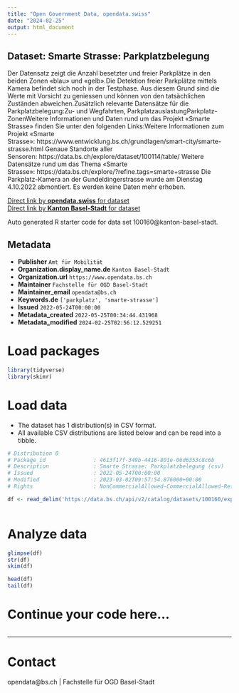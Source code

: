 ```yaml
---
title: "Open Government Data, opendata.swiss"
date: "2024-02-25"
output: html_document
---
```


## Dataset: Smarte Strasse: Parkplatzbelegung

Der Datensatz zeigt die Anzahl besetzter und freier Parkplätze in den beiden Zonen «blau» und «gelb».Die Detektion freier Parkplätze mittels Kamera befindet sich noch in der Testphase. Aus diesem Grund sind die Werte mit Vorsicht zu geniessen und können von den tatsächlichen Zuständen abweichen.Zusätzlich relevante Datensätze für die Parkplatzbelegung:Zu- und Wegfahrten, ParkplatzauslastungParkplatz-ZonenWeitere Informationen und Daten rund um das Projekt «Smarte Strasse» finden Sie unter den folgenden Links:Weitere Informationen zum Projekt «Smarte Strasse»: https://www.entwicklung.bs.ch/grundlagen/smart-city/smarte-strasse.html Genaue Standorte aller Sensoren: https://data.bs.ch/explore/dataset/100114/table/ Weitere Datensätze rund um das Thema «Smarte Strasse»: https://data.bs.ch/explore/?refine.tags=smarte+strasse Die Parkplatz-Kamera an der Gundeldingerstrasse wurde am Dienstag 4.10.2022 abmontiert. Es werden keine Daten mehr erhoben.

[Direct link by **opendata.swiss** for dataset](https://opendata.swiss/de/dataset/smarte-strasse-parkplatzbelegung)<br>
[Direct link by **Kanton Basel-Stadt** for dataset](https://data.bs.ch/explore/dataset/100160/)

Auto generated R starter code for data set 100160@kanton-basel-stadt.

## Metadata

- **Publisher** `Amt für Mobilität`
- **Organization.display_name.de** `Kanton Basel-Stadt`
- **Organization.url** `https://www.opendata.bs.ch`
- **Maintainer** `Fachstelle für OGD Basel-Stadt`
- **Maintainer_email** `opendata@bs.ch`
- **Keywords.de** `['parkplatz', 'smarte-strasse']`
- **Issued** `2022-05-24T00:00:00`
- **Metadata_created** `2022-05-25T00:34:44.431968`
- **Metadata_modified** `2024-02-25T02:56:12.529251`


# Load packages

```r

library(tidyverse)
library(skimr)

```

# Load data

-   The dataset has 1 distribution(s) in CSV format.
-   All available CSV distributions are listed below and can be read into a tibble.

```r

# Distribution 0
# Package_id               : 4613f17f-349b-4416-801e-06d6353c8c6b
# Description              : Smarte Strasse: Parkplatzbelegung (csv)
# Issued                   : 2022-05-24T00:00:00
# Modified                 : 2023-03-02T09:57:54.876000+00:00
# Rights                   : NonCommercialAllowed-CommercialAllowed-ReferenceRequired

df <- read_delim('https://data.bs.ch/api/v2/catalog/datasets/100160/exports/csv')



```

# Analyze data

```r

glimpse(df)
str(df)
skim(df)

head(df)
tail(df)

```

# Continue your code here...

```r

```

------------------------------------------------------------------------

# Contact

opendata@bs.ch | Fachstelle für OGD Basel-Stadt
